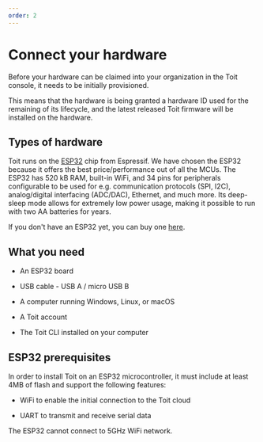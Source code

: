 ```yaml
---
order: 2
---
```


# Connect your hardware

Before your hardware can be claimed into your organization in the Toit console, it needs to be initially provisioned.

This means that the hardware is being granted a hardware ID used for the remaining of its lifecycle, and the latest released Toit firmware will be installed on the hardware.

## Types of hardware

Toit runs on the <a href="https://www.espressif.com/en/products/socs/esp32" target="_blank">ESP32</a> chip from Espressif. We have chosen the ESP32 because it offers the best price/performance out of all the MCUs. 
The ESP32 has 520 kB RAM, built-in WiFi, and 34 pins for peripherals configurable to be used for e.g. communication protocols (SPI, I2C), analog/digital interfacing (ADC/DAC), Ethernet, and much more. Its deep-sleep mode allows for extremely low power usage, making it possible to run with two AA batteries for years.

If you don't have an ESP32 yet, you can buy one [here](https://www.digikey.com/en/products/detail/espressif-systems/ESP32-DEVKITC-32D/9356990).

## What you need

- An ESP32 board

- USB cable - USB A / micro USB B

- A computer running Windows, Linux, or macOS

- A Toit account

- The Toit CLI installed on your computer

## ESP32 prerequisites


In order to install Toit on an ESP32 microcontroller, it must include at least 4MB of flash and support the following features:


- WiFi to enable the initial connection to the Toit cloud
  

- UART to transmit and receive serial data


<Note type="warning">The ESP32 cannot connect to 5GHz WiFi network.</Note>


